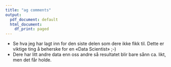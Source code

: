 ```yaml
---
title: "ag comments"
output:
  pdf_document: default
  html_document:
    df_print: paged
---
```


-   Se hva jeg har lagt inn for den siste delen som dere ikke fikk til. Dette er viktige ting å beherske for en «Data Scientist» ;-)
-   Dere har litt andre data enn oss andre så resultatet blir bare sånn ca. likt, men det får holde.
